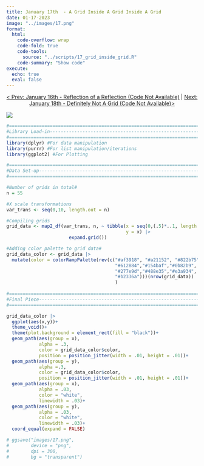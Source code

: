 ```yaml
---
title: January 17th  - A Grid Inside A Grid Inside A Grid
date: 01-17-2023
image: "../images/17.png"
format:
  html:
    code-overflow: wrap
    code-fold: true
    code-tools:
      source: "../scripts/17_grid_inside_grid.R"
    code-summary: "Show code"
execute:
  echo: true
  eval: false
---
```


<center>[\< Prev: January 16th - Reflection of a Reflection (Code Not Available)](day_16.qmd) \| [Next: January 18th - Definitely Not A Grid (Code Not Available)\>](day_18.qmd)</center>

![](/images/17.png){fig-alt="A generative art piece of a small square grid of rainbow colored lines that has been blown up and layered over each other multiple times on a black background. The lines appear to be a bit distorted." fig-align="center"}

```r

#=============================================================================#
#Library Load-in---------------------------------------------------------------
#=============================================================================#
library(dplyr) #For data manipulation
library(purrr) #For list manipulation/iterations
library(ggplot2) #For Plotting

#=============================================================================#
#Data Set-up-------------------------------------------------------------------
#=============================================================================#

#Number of grids in total#
n = 55

#X scale transformations
var_trans <- seq(0,10, length.out = n)

#Compiling grids
grid_data <- map2_df(var_trans, n, ~ tibble(x = seq(0,(.5)*..1, length.out = ..2),
                                            y = x) |> 
                       expand.grid())

#Adding color palette to grid data#
grid_data_color <- grid_data |>
  mutate(color = colorRampPalette(rev(c("#af3918", "#a21152", "#822b75",
                                        "#612884","#154baf","#0b82b9", 
                                        "#277e9d","#488e35","#e3a934",
                                        "#b2336a")))(nrow(grid_data))
                                        )
                                             
#=============================================================================#
#Final Piece-------------------------------------------------------------------
#=============================================================================#

grid_data_color |>
  ggplot(aes(x,y))+
  theme_void()+
  theme(plot.background = element_rect(fill = "black"))+
  geom_path(aes(group = x), 
            alpha = .3, 
            color = grid_data_color$color, 
            position = position_jitter(width = .01, height = .01))+
  geom_path(aes(group = y), 
            alpha =.3, 
            color = grid_data_color$color, 
            position = position_jitter(width = .01, height = .01))+
  geom_path(aes(group = x), 
            alpha = .03, 
            color = "white", 
            linewidth = .03)+
  geom_path(aes(group = y), 
            alpha = .03, 
            color = "white", 
            linewidth = .03)+
  coord_equal(expand = FALSE)

# ggsave("images/17.png",
#        device = "png",
#        dpi = 300,
#        bg = "transparent")
```
